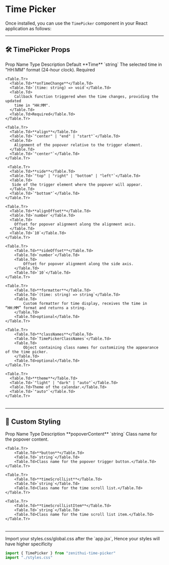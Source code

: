 

# Time Picker

Once installed, you can use the `TimePicker` component in your React application as follows:

---

<TimePickerDemo />

## 🛠 TimePicker Props

<Table>
  <thead>
    <Table.Tr>
      <Table.Th>Prop Name </Table.Th>
      <Table.Th>Type</Table.Th>
      <Table.Th>Description</Table.Th>
      <Table.Th>Default</Table.Th>
    </Table.Tr>
  </thead>
  <tbody>
    <Table.Tr>
      <Table.Td>**Time**</Table.Td>
      <Table.Td>`string`</Table.Td>
      <Table.Td>The selected time in "HH:MM" format (24-hour clock).</Table.Td>
      <Table.Td>Required</Table.Td>
    </Table.Tr>

    <Table.Tr>
      <Table.Td>**onTimeChange**</Table.Td>
      <Table.Td>`(time: string) => void`</Table.Td>
      <Table.Td>
        Callback function triggered when the time changes, providing the updated
        time in "HH:MM".
      </Table.Td>
      <Table.Td>Required</Table.Td>
    </Table.Tr>

    <Table.Tr>
      <Table.Td>**align**</Table.Td>
      <Table.Td>`"center" | "end" | "start"`</Table.Td>
      <Table.Td>
        Alignment of the popover relative to the trigger element.
      </Table.Td>
      <Table.Td>`"center"`</Table.Td>
    </Table.Tr>

     <Table.Tr>
      <Table.Td>**side**</Table.Td>
      <Table.Td>`"top" | "right" | "bottom" | "left"`</Table.Td>
      <Table.Td>
       Side of the trigger element where the popover will appear.
      </Table.Td>
      <Table.Td>`"bottom"`</Table.Td>
    </Table.Tr>

    <Table.Tr>
      <Table.Td>**alignOffset**</Table.Td>
      <Table.Td>`number`</Table.Td>
      <Table.Td>
        Offset for popover alignment along the alignment axis.
      </Table.Td>
      <Table.Td>`10`</Table.Td>
    </Table.Tr>

    <Table.Tr>
        <Table.Td>**sideOffset**</Table.Td>
        <Table.Td>`number`</Table.Td>
        <Table.Td>
            Offset for popover alignment along the side axis.
        </Table.Td>
        <Table.Td>`10`</Table.Td>
    </Table.Tr>

    <Table.Tr>
        <Table.Td>**formatter**</Table.Td>
        <Table.Td>`(time: string) => string`</Table.Td>
        <Table.Td>
            Custom formatter for time display, receives the time in “HH:MM” format and returns a string.
        </Table.Td>
        <Table.Td>optional</Table.Td>
    </Table.Tr>

    <Table.Tr>
        <Table.Td>**classNames**</Table.Td>
        <Table.Td>`TimePickerClassNames`</Table.Td>
        <Table.Td>
            Object containing class names for customizing the appearance of the time picker.
        </Table.Td>
        <Table.Td>optional</Table.Td>
    </Table.Tr>

    <Table.Tr>
      <Table.Td>**theme**</Table.Td>
      <Table.Td>`"light" | "dark" | "auto"`</Table.Td>
      <Table.Td>Theme of the calendar.</Table.Td>
      <Table.Td>`"auto"`</Table.Td>
    </Table.Tr>

  </tbody>
</Table>

---

## 🎨 Custom Styling

<Table>
  <thead>
    <Table.Tr>
      <Table.Th>Prop Name </Table.Th>
      <Table.Th>Type</Table.Th>
      <Table.Th>Description</Table.Th>
    </Table.Tr>
  </thead>
  <tbody>
    <Table.Tr>
      <Table.Td>**popoverContent**</Table.Td>
      <Table.Td>`string`</Table.Td>
      <Table.Td>Class name for the popover content.</Table.Td>
    </Table.Tr>

    <Table.Tr>
        <Table.Td>**button**</Table.Td>
        <Table.Td>`string`</Table.Td>
        <Table.Td>Class name for the popover trigger button.</Table.Td>
    </Table.Tr>

    <Table.Tr>
        <Table.Td>**timeScrollList**</Table.Td>
        <Table.Td>`string`</Table.Td>
        <Table.Td>Class name for the time scroll list.</Table.Td>
    </Table.Tr>

    <Table.Tr>
        <Table.Td>**timeScrollListItem**</Table.Td>
        <Table.Td>`string`</Table.Td>
        <Table.Td>Class name for the time scroll list item.</Table.Td>
    </Table.Tr>

  </tbody>
</Table>

---

<Callout type="info">
  Import your styles.css/global.css after the `app.jsx`, Hence your styles will
  have higher specificity
</Callout>

```jsx {2}
import { TimePicker } from "zenithui-time-picker"
import "./styles.css"
```
